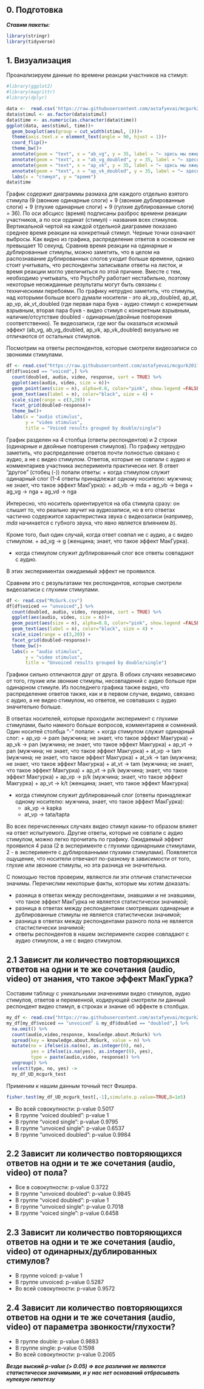 ## 0. Подготовка

***Ставим пакеты:***
```r
library(stringr)
library(tidyverse)
```

## 1. Визуализация

Проанализируем данные по времени реакции участников на стимул:

```r
#library(ggplot2)
#library(magrittr)
#library(dplyr)

data <-  read.csv('https://raw.githubusercontent.com/astafyevai/mcgurk2017-2018/master/csv/time-bxplt.csv')
data$stimul <- as.factor(data$stimul)
data$time <- as.numeric(as.character(data$time))
ggplot(data, aes(stimul, time))+
  geom_boxplot(aes(group = cut_width(stimul, 1)))+
  theme(axis.text.x = element_text(angle = 90, hjust = 1))+
  coord_flip()+
  theme_bw()+
  annotate(geom = "text", x = "ab_vg", y = 35, label = "← здесь мы ожидаем эффект", color = "red")+
  annotate(geom = "text", x = "ab_vg_doubled", y = 35, label = "← здесь мы ожидаем эффект", color = "red")+
  annotate(geom = "text", x = "ap_vk", y = 35, label = "← здесь мы ожидаем эффект", color = "red")+
  annotate(geom = "text", x = "ap_vk_doubled", y = 35, label = "← здесь мы ожидаем эффект", color = "red")+
  labs(x = "стимул", y = "время")
data$time
```
   График содержит диаграммы размаха для каждого отдельно взятого стимула (9 (звонкие одинарные слоги) + 9 (звонкие дублированные слоги) + 9 (глухие одинарные слоги) + 9 (гулхие дублированные слоги) = 36). По оси абсцисс (время) подписаны разброс времени реакции участников, а по оси ординат (стимул) -  названия всех стимулов. Вертикальной чертой на каждой отдельной диаграмме показано среднее время реакции на конкретный стимул. Черные точки означают выбросы.
   Как видно из графика, распределение ответов в основном не превыщает 10 секунд. Сравнив время реакции на одинарные и дублированные стимулы, можно заметить, что в целом на распознавание дублированных слогов уходит больше времени, однако стоит учитывать, что респонденты записывали ответы на листок, и время реакции могло увеличиться по этой причине. Вместе с тем, необходимо учитывать, что PsychoPy работает нестабильно, поэтому некоторые неожиданные результаты могут быть связаны с техническими перебоями. По графику нетрудно заметить, что стимулы, над которыми больше всего думали носители - это ak_vp_doubled, ap_at, ap_vp, ak_vt_doubled (где первая пара букв - аудио стимул с конкретным взрывным, вторая пара букв - видео стимул с конкретным взрывным, наличие/отсутствие doubled - одинарные/двойные повторения соответственно). Те видеозаписи, где мог бы оказаться искомый эффект (ab_vg, ab_vg_doubled, ap_vk, ap_vk_doubled) визуально не отличаются от остальных стимулов.

Посмотрим на ответы респондентов, которые смотрели видеозаписи со звонкими стимулами.

```r
df <- read.csv("https://raw.githubusercontent.com/astafyevai/mcgurk2017-2018/master/csv/McGurk.csv")
df[df$voiced == "voiced",] %>%
  count(doubled, audio, video, response, sort = TRUE) %>% 
  ggplot(aes(audio, video, size = n))+
  geom_point(aes(size = n), alpha=0.8, color="pink", show.legend =FALSE) +
  geom_text(aes(label = n), color="black", size = 4) +
  scale_size(range = c(3,20)) +
  facet_grid(doubled~response)+
  theme_bw()+
  labs(x = "audio stimulus",
       y = "video stimulus",
       title = "Voiced results grouped by double/single")
```
График разделен на 4 столбца (ответы респондентов) и 2 строки (одинарные и двойные повторения стимулов). По графику нетрудно заметить, что распределение ответов почти полностью связано с аудио, а не с видео стимулом. Ответов, которые не совпали с аудио и комментариев участника эксперимента практически нет. В ответ "другое" (стобец (-)) попали ответы:
+ когда стимулом служит одинарный слог (1-4 ответы принадлежат одному носителю: мужчина; не знает, что такое эффект МакГурка):
  + ad_vb -> mda
  + ag_vb -> bega
  + ag_vg -> nga
  + ag_vd -> nga
  
  Интересно, что носитель ориентируется на оба стимула сразу: он слышит то, что реально звучит на аудиозаписи, но в его ответах частично содержится характеристика звука с видеозаписи (например, *mda* начинается с губного звука, что явно является влиянием *b*).
  
  Кроме того, был один случай, когда ответ совпал не с аудио, а с видео стимулом.
  + ad_vg -> g (женщина; знает, что такое эффект МакГурка).

+ когда стимулом служит дублированный слог все ответы совпадают с аудио.

В этих экспериментах ожидаемый эффект не проявился.

Сравним это с результатами тех респондентов, которые смотрели видеозаписи с глухими стимулами. 

```r
df <- read.csv("McGurk.csv")
df[df$voiced == "unvoiced",] %>%
  count(doubled, audio, video, response, sort = TRUE) %>% 
  ggplot(aes(audio, video, size = n))+
  geom_point(aes(size = n), alpha=0.8, color="pink", show.legend =FALSE) +
  geom_text(aes(label = n), color="black", size = 4) +
  scale_size(range = c(3,20)) +
  facet_grid(doubled~response)+
  theme_bw()+
  labs(x = "audio stimulus",
       y = "video stimulus",
       title = "Unvoiced results grouped by double/single")
```
  Графики сильно отличаются друг от друга. В обоих случаях независимо от того, глухие или звонкие стимулы, несовпадений с аудио больше при одинарном стимуле. Из последнего графика также видно, что  распределение ответов также, как и в первом случае, видимо, связано с аудио, а не видео стимулом, но ответов, не совпавших с аудио значительно больше. 
  
  В ответах носителей, которые проходили эксперимент с глухими стимулами, было намного больше вопросов, комментариев и сомнений. Один носитей
 столбца "-" попали:
+ когда стимулом служит одинарный слог:
  + ap_vp ->	pam (мужчина; не знает, что такое эффект Макгурка)
  + ap_vk ->	pan (мужчина; не знает, что такое эффект Макгурка)
  + ap_vt ->	pan (мужчина; не знает, что такое эффект Макгурка)
  + at_vp -> tam (мужчина; не знает, что такое эффект Макгурка)
  + at_vk -> tan (мужчина; не знает, что такое эффект Макгурка)
  + at_vt -> tam (мужчина; не знает, что такое эффект Макгурка)
  + ap_vt	-> p/k (мужчина; знает, что такое эффект Макгурка)
  + ap_vp -> p/k (мужчина; знает, что такое эффект Макгурка)
  + ap_vt -> k/t	(женщина; знает, что такое эффект Макгурка)

+ когда стимулом служит дублированный слог (ответы принадлежат одному носителю: мужчина, знает, что такое эффект МакГурка):
  + ak_vp ->	kapka
  + at_vp ->	tata/tapta
 
Во всех перечисленных случаях видео стимул каким-то образом влияет на ответ испытуемого. Другие ответы, которые не совпали с аудио стимулом, можно легко прочитать по графику. Ожидаемый эффект проявился 4 раза (2 в эксперименте с глухими одинарными стимулами, 2 - в эксперименте с дублированными глухими стимулами).
Появляется ощущение, что носители отвечают по-разному в зависимости от того, глухие или звонкие стимулы, но эта разница не значительна. 

С помощью тестов проверим, являются ли эти отличия статистически значимы. Перечислим некоторые факты, которые мы хотим доказать:

+ разница в ответах между респондентами, знавшими и не знавшими, что такое эффект МакГурка не является статистически значимой;
+ разница в ответах между респондентами смотревших одинарные и дублированные стимулы не является статистически значимой;
+ разница в ответах между респондентами разного пола не является стастистически значимой;
+ ответы респондентов в нашем эксперименте скорее совпадают с аудио стимулом, а не с видео стимулом.

## 2.1 Зависит ли количество повторяющихся ответов на одни и те же сочетания (audio, video) от знания, что такое эффект МакГурка?

Составим таблицу с уникальными значениями видео стимулов, аудио стимулов, ответов и переменной, кодирующей смотрели ли данный респондент видео стимул, в строках и знание об эффекте в столбцах.

```r
my_df <- read.csv("https://raw.githubusercontent.com/astafyevai/mcgurk2017-2018/master/csv/McGurk.csv")
my_df[my_df$voiced == "unvoiced" & my_df$doubled == "doubled",] %>%
  na.omit() %>% 
  count(audio,video,response, knowledge.about.McGurk) %>% 
  spread(key = knowledge.about.McGurk, value = n) %>% 
  mutate(no = ifelse(is.na(no), as.integer(0), no),
         yes = ifelse(is.na(yes), as.integer(0), yes),
         type = paste(audio,video, response)) %>% 
  ungroup() %>% 
  select(type, no, yes) ->
  my_df_UD_mcgurk_test
```
Применим к нашим данным точный тест Фишера.
```r
fisher.test(my_df_UD_mcgurk_test[,-1],simulate.p.value=TRUE,B=1e5)
```

+ Во всей совокупности: p-value 0.5017
+ В группе "voiced doubled": p-value 1
+ В группе "voiced single": p-value 0.9795
+ В группе "unvoiced single": p-value 0.6537
+ В группе "unvoiced doubled": p-value 0.9984



## 2.2 Зависит ли количество повторяющихся ответов на одни и те же сочетания (audio, video) от пола?
+ Все в совокупности: p-value 0.3722
+ В группе "unvoiced doubled": p-value 0.9845
+ В группе "voiced doubled": p-value 1
+ В группе "unvoiced single": p-value 0.7018
+ В группе "voiced single": p-value 0.6458

## 2.3 Зависит ли количество повторяющихся ответов на одни и те же сочетания (audio, video) от одинарных/дублированных стимулов?
+ В группе voiced: p-value 1
+ В группе unvoiced: p-value 0.5287
+ Во всей совокупности: p-value 0.9572 

## 2.4 Зависит ли количество повторяющихся ответов на одни и те же сочетания (audio, video) от параметра звонкости/глухости?
+ В группе double: p-value 0.9883
+ В группе single: p-value 0.1598
+ Во всей совокупности: p-value 0.2065

***Везде выский p-value (> 0.05) => все различия не являются статистически значимыми, и у нас нет оснований отбрасывать нулевую гипотезу***

 
